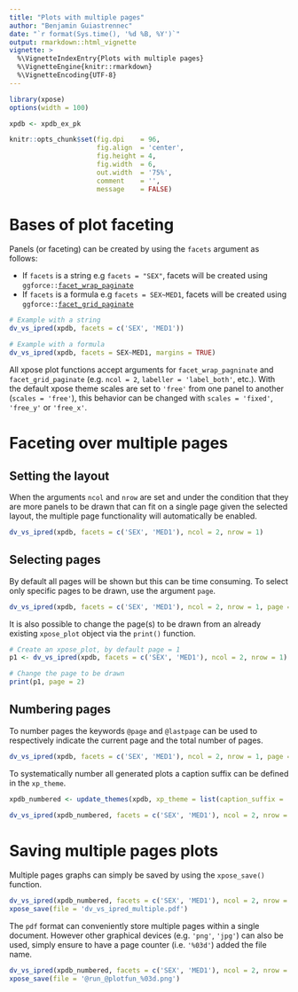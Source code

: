 ```yaml
---
title: "Plots with multiple pages"
author: "Benjamin Guiastrennec"
date: "`r format(Sys.time(), '%d %B, %Y')`"
output: rmarkdown::html_vignette
vignette: >
  %\VignetteIndexEntry{Plots with multiple pages}
  %\VignetteEngine{knitr::rmarkdown}
  %\VignetteEncoding{UTF-8}
---
```


```r
library(xpose)
options(width = 100)

xpdb <- xpdb_ex_pk

knitr::opts_chunk$set(fig.dpi    = 96,
                      fig.align  = 'center', 
                      fig.height = 4, 
                      fig.width  = 6,
                      out.width  = '75%',
                      comment    = '',
                      message    = FALSE)
```

# Bases of plot faceting
Panels (or faceting) can be created by using the `facets` argument as follows:

* If `facets` is a string e.g `facets = "SEX"`, facets will be created using `ggforce::`[`facet_wrap_paginate`](https://www.rdocumentation.org/packages/ggforce/versions/0.1.1/topics/facet_wrap_paginate)
* If `facets` is a formula e.g `facets = SEX~MED1`, facets will be created using `ggforce::`[`facet_grid_paginate`](https://www.rdocumentation.org/packages/ggforce/versions/0.1.1/topics/facet_grid_paginate)

```r
# Example with a string
dv_vs_ipred(xpdb, facets = c('SEX', 'MED1'))

# Example with a formula
dv_vs_ipred(xpdb, facets = SEX~MED1, margins = TRUE)
```

All xpose plot functions accept arguments for `facet_wrap_pagninate` and `facet_grid_paginate` (e.g. `ncol = 2`, `labeller = 'label_both'`, etc.). With the default xpose theme scales are set to `'free'` from one panel to another (`scales = 'free'`), this behavior can be changed with `scales = 'fixed'`, `'free_y'` or `'free_x'`.


# Faceting over multiple pages
## Setting the layout
When the arguments `ncol` and `nrow` are set and under the condition that they are more panels to be drawn that can fit on a single page given the selected layout, the multiple page functionality will automatically be enabled.

```r
dv_vs_ipred(xpdb, facets = c('SEX', 'MED1'), ncol = 2, nrow = 1)
```


## Selecting pages
By default all pages will be shown but this can be time consuming. To select only specific pages to be drawn, use the argument `page`.

```r
dv_vs_ipred(xpdb, facets = c('SEX', 'MED1'), ncol = 2, nrow = 1, page = 1)
```

It is also possible to change the page(s) to be drawn from an already existing `xpose_plot` object via the `print()` function. 

```r
# Create an xpose_plot, by default page = 1
p1 <- dv_vs_ipred(xpdb, facets = c('SEX', 'MED1'), ncol = 2, nrow = 1)

# Change the page to be drawn
print(p1, page = 2)
```

## Numbering pages
To number pages the keywords `@page` and `@lastpage` can be used to respectively indicate the current page and the total number of pages.

```r
dv_vs_ipred(xpdb, facets = c('SEX', 'MED1'), ncol = 2, nrow = 1, page = 1, caption = 'Page @page of @lastpage')
```

To systematically number all generated plots a caption suffix can be defined in the `xp_theme`.
```r
xpdb_numbered <- update_themes(xpdb, xp_theme = list(caption_suffix = ', page @page of @lastpage'))

dv_vs_ipred(xpdb_numbered, facets = c('SEX', 'MED1'), ncol = 2, nrow = 1, page = 2)
```

# Saving multiple pages plots
Multiple pages graphs can simply be saved by using the `xpose_save()` function. 

```r
dv_vs_ipred(xpdb_numbered, facets = c('SEX', 'MED1'), ncol = 2, nrow = 1) %>% 
xpose_save(file = 'dv_vs_ipred_multiple.pdf')
```

The `pdf` format can conveniently store multiple pages within a single document. However other graphical devices (e.g. `'png'`, `'jpg'`) can also be used, simply ensure to have a page counter (i.e. `'%03d'`) added the file name.

```r
dv_vs_ipred(xpdb_numbered, facets = c('SEX', 'MED1'), ncol = 2, nrow = 1) %>% 
xpose_save(file = '@run_@plotfun_%03d.png')
```
